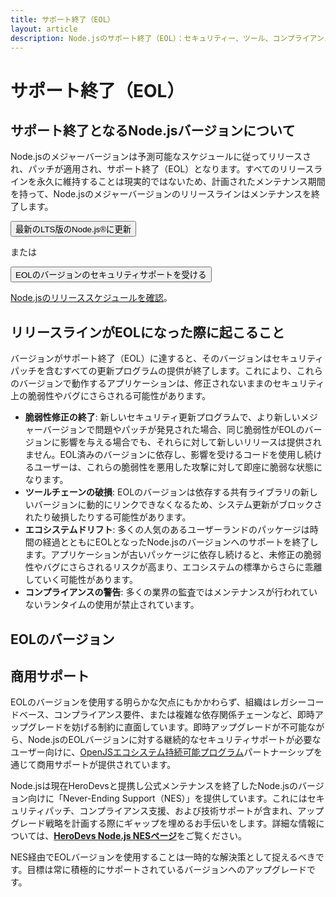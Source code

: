 ```yaml
---
title: サポート終了（EOL）
layout: article
description: Node.jsのサポート終了（EOL）：セキュリティー、ツール、コンプライアンスへの影響、EOLバージョンの詳細、商用サポートオプションについて
---
```


# サポート終了（EOL）

## サポート終了となるNode.jsバージョンについて

Node.jsのメジャーバージョンは予測可能なスケジュールに従ってリリースされ、パッチが適用され、サポート終了（EOL）となります。すべてのリリースラインを永久に維持することは現実的ではないため、計画されたメンテナンス期間を持って、Node.jsのメジャーバージョンのリリースラインはメンテナンスを終了します。

<div className="flex flex-col items-start gap-4 xl:flex-row xl:items-center">
  <Button kind="primary" href="/download" className="flex-1">
    <span>最新のLTS版のNode.js®に更新</span>
  </Button>

<span>または</span>

  <Button as="a" kind="warning" href="/esp/herodevs" className="flex-1">
    <span>EOLのバージョンのセキュリティサポートを受ける</span>
  </Button>
</div>

[Node.jsのリリーススケジュールを確認](/about/releases/)。

## リリースラインがEOLになった際に起こること

バージョンがサポート終了（EOL）に達すると、そのバージョンはセキュリティパッチを含むすべての更新プログラムの提供が終了します。これにより、これらのバージョンで動作するアプリケーションは、修正されないままのセキュリティ上の脆弱性やバグにさらされる可能性があります。

- **脆弱性修正の終了**: 新しいセキュリティ更新プログラムで、より新しいメジャーバージョンで問題やパッチが発見された場合、同じ脆弱性がEOLのバージョンに影響を与える場合でも、それらに対して新しいリリースは提供されません。EOL済みのバージョンに依存し、影響を受けるコードを使用し続けるユーザーは、これらの脆弱性を悪用した攻撃に対して即座に脆弱な状態になります。
- **ツールチェーンの破損**: EOLのバージョンは依存する共有ライブラリの新しいバージョンに動的にリンクできなくなるため、システム更新がブロックされたり破損したりする可能性があります。
- **エコシステムドリフト**: 多くの人気のあるユーザーランドのパッケージは時間の経過とともにEOLとなったNode.jsのバージョンへのサポートを終了します。アプリケーションが古いパッケージに依存し続けると、未修正の脆弱性やバグにさらされるリスクが高まり、エコシステムの標準からさらに乖離していく可能性があります。
- **コンプライアンスの警告**: 多くの業界の監査ではメンテナンスが行われていないランタイムの使用が禁止されています。

## EOLのバージョン

<EOLReleaseTable />

## 商用サポート

EOLのバージョンを使用する明らかな欠点にもかかわらず、組織はレガシーコードベース、コンプライアンス要件、または複雑な依存関係チェーンなど、即時アップグレードを妨げる制約に直面しています。即時アップグレードが不可能ながら、Node.jsのEOLバージョンに対する継続的なセキュリティサポートが必要なユーザー向けに、[OpenJSエコシステム持続可能プログラム](https://openjsf.org/blog/ecosystem-sustainability-program)パートナーシップを通じて商用サポートが提供されています。

Node.jsは現在HeroDevsと提携し公式メンテナンスを終了したNode.jsのバージョン向けに「Never-Ending Support（NES）」を提供しています。これにはセキュリティパッチ、コンプライアンス支援、および技術サポートが含まれ、アップグレード戦略を計画する際にギャップを埋めるお手伝いをします。詳細な情報については、[**HeroDevs Node.js NESページ**](https://nodejs.org/esp/herodevs)をご覧ください。

NES経由でEOLバージョンを使用することは一時的な解決策として捉えるべきです。目標は常に積極的にサポートされているバージョンへのアップグレードです。
